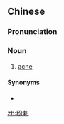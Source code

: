 ==Chinese==
{{zh-forms}}

===Pronunciation===
{{zh-pron
|m=fěncì
|cat=n
}}

===Noun===
{{zh-noun}}

# [[acne]]

====Synonyms====
* {{zh-l|痤瘡}}

[[zh:粉刺]]
